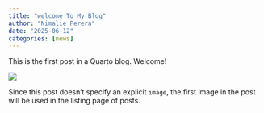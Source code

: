 ```yaml
---
title: "welcome To My Blog"
author: "Nimalie Perera"
date: "2025-06-12"
categories: [news]
---
```


This is the first post in a Quarto blog. Welcome!

![](thumbnail.jpg)

Since this post doesn't specify an explicit `image`, the first image in the post will be used in the listing page of posts.
